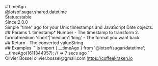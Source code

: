<div class="docmap-mdx">
# timeAgo
<div class="_namespace">@lotsof.sugar.shared.datetime</div>
<div class="_metas">
<div class="_status"><span class="_status-label">Status:</span><span class="_status-value -stable">stable</span></div>
<div class="_since"><span class="_since-label">Since:</span><span class="_since-value">2.0.0</span></div>
</div>
<div class="_description">
Simple "time" ago for your Unix timestamps and JavaScript Date objects.
</div>
<div class="_params">
## Params
1. <span class="_name">timestamp<span class="_required">*</span></span><span class="_default"></span> <span class="_type">Number</span>
   - The timestamp to transform
2. <span class="_name">format</span><span class="_default">medium</span> <span class="_type">'short'|'medium'|'long'</span>
   - The format you want back
</div>
<div class="_return">
## Return
- <span class="_description">The converted value</span><span class="_default"></span><span class="_type">String</span>
</div>
<div class="_examples">
## Examples
```js
import { __timeAgo } from '@lotsof/sugar/datetime';
__timeAgo(1611344957); // => 7 secs ago
```
</div>
<div class="_author">
<span class="_name">Olivier Bossel</span>
<span class="_email">olivier.bossel@gmail.com</span>
<a href="https://coffeekraken.io" target="_blank" class="_url">https://coffeekraken.io</a>
</div>
</div>